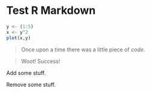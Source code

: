 Test R Markdown
========================================================
 
```r
y <- (1:5)
x <- y^2
plot(x,y)
```

>Once upon a time there was a little piece of *code*.

>Woot! Success!


Add some stuff. 

Remove some stuff.
